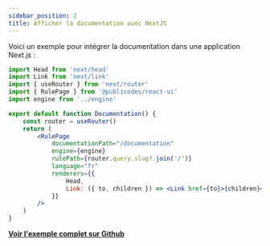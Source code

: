 ```yaml
---
sidebar_position: 2
title: Afficher la documentation avec NextJS
---
```


Voici un exemple pour intégrer la documentation dans une application Next.js :

```jsx
import Head from 'next/head'
import Link from 'next/link'
import { useRouter } from 'next/router'
import { RulePage } from '@publicodes/react-ui'
import engine from '../engine'

export default function Documentation() {
	const router = useRouter()
	return (
		<RulePage
			documentationPath="/documentation"
			engine={engine}
			rulePath={router.query.slug?.join('/')}
			language="fr"
			renderers={{
				Head,
				Link: ({ to, children }) => <Link href={to}>{children}</Link>,
			}}
		/>
	)
}
```

**[Voir l'exemple complet sur Github](https://github.com/betagouv/publicodes/tree/master/examples/nextjs)**
